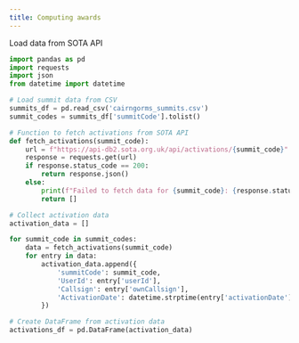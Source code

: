 ```yaml
---
title: Computing awards
---
```


Load data from SOTA API
```python
import pandas as pd
import requests
import json
from datetime import datetime

# Load summit data from CSV
summits_df = pd.read_csv('cairngorms_summits.csv')
summit_codes = summits_df['summitCode'].tolist()

# Function to fetch activations from SOTA API
def fetch_activations(summit_code):
    url = f"https://api-db2.sota.org.uk/api/activations/{summit_code}"
    response = requests.get(url)
    if response.status_code == 200:
        return response.json()
    else:
        print(f"Failed to fetch data for {summit_code}: {response.status_code}")
        return []

# Collect activation data
activation_data = []

for summit_code in summit_codes:
    data = fetch_activations(summit_code)
    for entry in data:
        activation_data.append({
            'summitCode': summit_code,
            'UserId': entry['userId'],
            'Callsign': entry['ownCallsign'],
            'ActivationDate': datetime.strptime(entry['activationDate'], '%Y-%m-%dT%H:%M:%SZ'),
        })

# Create DataFrame from activation data
activations_df = pd.DataFrame(activation_data)

```


